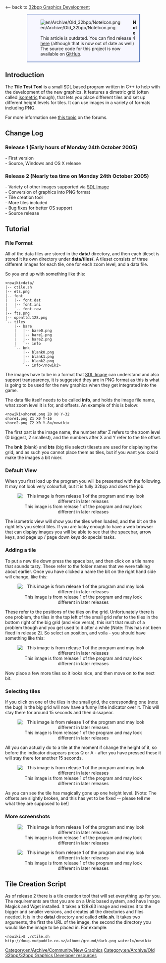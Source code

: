 <-- back to [[en/Archive/Old 32bpp/32bit Graphics Development|32bpp Graphics Development]]


<div style="background-color:#f7f7ff; border: 1px solid #003399; padding:0.2em; margin:1em 5em"><div style="float:left;">[[File:en/Archive/Old 32bpp/NoteIcon.png]]</div><div style="margin-left:40px"><strong>Note</strong><br />This article is outdated. You can find release 4 [http://tt-forums.net/viewtopic.php?t=21565&postdays=0&postorder=asc&start=52 here] (although that is now out of date as well)<br/>The source code for this project is now available on [https://github.com/lucaspiller/openttd_tile_tool GitHub].</div></div>


==Introduction==
The '''Tile Test Tool''' is a small SDL based program written in C++ to help with the development of the new graphics. It features a dimetric grid (often called [http://en.wikipedia.org/wiki/Isometric_projection#.22Isometric.22_projection_in_video_games_and_pixel_art isometric] though), that lets you place different tiles and set up different height levels for tiles. It can use images in a variety of formats including PNG.

For more information see [http://tt-forums.net/viewtopic.php?t=21565 this topic] on the forums.

==Change Log==
===Release 1 (Early hours of Monday 24th October 2005)===
- First version<br>
- Source, Windows and OS X release<br>

===Release 2 (Nearly tea time on Monday 24th October 2005)===
- Variety of other images supported via [http://www.libsdl.org/cgi/docwiki.cgi/SDL_5fimage SDL Image]<br>
- Conversion of graphics into PNG format<br>
- Tile creation tool<br>
- More tiles included<br>
- Bug fixes for better OS support<br>
- Source release<br>

==Tutorial==
===File Format===
All of the data files are stored in the '''data/''' directory, and then each tileset is stored it its own directory under '''data/tiles/'''. A tileset consists of three different images for each tile, one for each zoom level, and a data file.

So you end up with something like this: <pre><nowiki>data/
|-- ctile.sh
|-- ets.png
|-- font
|   |-- font.dat
|   |-- font.ini
|   `-- font.raw
|-- fts.png
|-- openttd.128.png
`-- tiles
    |-- bare
    |   |-- bare0.png
    |   |-- bare1.png
    |   |-- bare2.png
    |   `-- info
    `-- bnk
        |-- blank0.png
        |-- blank1.png
        |-- blank2.png
        `-- info</nowiki></pre>

The images have to be in a format that [http://www.libsdl.org/cgi/docwiki.cgi/SDL_5fimage SDL Image] can understand and also support transparency, it is suggested they are in PNG format as this is what is going to be used for the new graphics when they get integrated into the game.

The data file itself needs to be called '''info''', and holds the image file name, what zoom level it is for, and offsets. An example of this is below:<pre><nowiki>shore0.png Z0 X0 Y-32
shore1.png Z1 X0 Y-16
shore2.png Z2 X0 Y-8</nowiki></pre>
The first part is the image name, the number after Z refers to the zoom level (0 biggest, 2 smallest), and the numbers after X and Y refer to the tile offset.

The '''bnk''' (blank) and '''bts''' (big tile select) tilesets are used for displaying the grid, and as such you cannot place them as tiles, but if you want you could make the images a bit nicer.

===Default View===
When you first load up the program you will be presented with the following. It may not look very colourfull, but it is fully 32bpp and does the job.
<center>[[File:en/Archive/Old 32bpp/Int default.jpeg|center|frame|This image is from release 1 of the program and may look different in later releases]]</center>

The isometric view will show you the tiles when loaded, and the bit on the right lets you select tiles. If you are lucky enough to have a web browser that can display images you will be able to see that the spacebar, arrow keys, and page up / page down keys do special tasks.

===Adding a tile===
To put a new tile down press the space bar, and then click on a tile name that sounds tasty. These refer to the folder names that we were talking about earlier. Once you have clicked a name the bit on the right hand side will change, like this:

<center>[[File:en/Archive/Old 32bpp/Tool select.jpeg|center|frame|This image is from release 1 of the program and may look different in later releases]]</center>

These refer to the positions of the tiles on the grid. Unfortunately there is one problem, the tiles in the top left of the small grid refer to the tiles in the bottom right of the big grid (and vice versa), this isn't that much of a problem though and you get used to it after a while [Note: This has not been fixed in release 2]. So select an position, and voila - you should have something like this:

<center>[[File:en/Archive/Old 32bpp/Tile grid 1.jpeg|center|frame|This image is from release 1 of the program and may look different in later releases]]</center>

Now place a few more tiles so it looks nice, and then move on to the next bit.

===Selecting tiles===
If you click on one of the tiles in the small grid, the coresponding one (note the bug) in the big grid will now have a funny little indicator over it. This will stay there for around 15 seconds and then dissapear.

<center>[[File:en/Archive/Old 32bpp/Tile grid 2.jpeg|center|frame|This image is from release 1 of the program and may look different in later releases]]</center>

All you can actually do to a tile at the moment if change the height of it, so before the indicator disapears press Q or A - after you have pressed these it will stay there for another 15 seconds.

<center>[[File:en/Archive/Old 32bpp/Tile grid 3.jpeg|center|frame|This image is from release 1 of the program and may look different in later releases]]</center>

As you can see the tile has magically gone up one height level. [Note: The offsets are slightly broken, and this has yet to be fixed -- please tell me what they are supposed to be!]

===More screenshots===

<center>[[File:en/Archive/Old 32bpp/Tile grid zoom out.jpeg|center|frame|This image is from release 1 of the program and may look different in later releases]]</center>
<center>[[File:en/Archive/Old 32bpp/Tile grid zoom in.jpeg|center|frame|This image is from release 1 of the program and may look different in later releases]]</center>

==Tile Creation Script==
As of release 2 there is a tile creation tool that will set everything up for you. The requirements are that you are on a Unix based system, and have Image Magick and Wget installed. It takes a 128x63 image and resizes it to the bigger and smaller versions, and creates all the directories and files needed. It is in the '''data/''' directory and called '''ctile.sh'''. It takes two arguments, the first the URL of the image, the second the directory you would like the image to be placed in. For example:
<pre><nowiki>$ ./ctile.sh http://doug.mudpuddle.co.nz/albums/ground/dark.png water1</nowiki></pre>


{{en/Archive/Old 32bpp/Navbox Graphics Development}}

[[Category:en/Archive/Community/New Graphics]][[Category:en/Archive/Old 32bpp/32bpp Graphics Developer resources]]